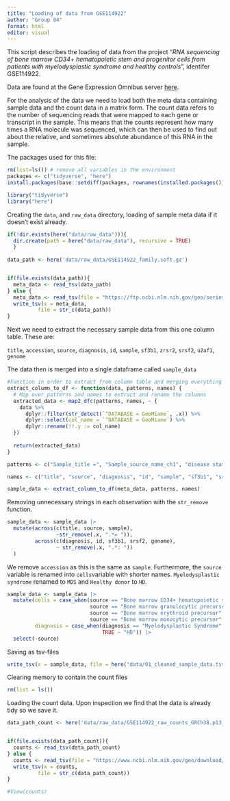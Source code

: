 ```yaml
---
title: "Loading of data from GSE114922"
author: "Group 04"
format: html
editor: visual
---
```


This script describes the loading of data from the project "*RNA sequencing of bone marrow CD34+ hematopoietic stem and progenitor cells from patients with myelodysplastic syndrome and healthy controls*", identifer GSE114922.

Data are found at the Gene Expression Omnibus server [here](https://www.ncbi.nlm.nih.gov/geo/query/acc.cgi?acc=GSE114922).

For the analysis of the data we need to load both the meta data containing sample data and the count data in a matrix form. The count data refers to the number of sequencing reads that were mapped to each gene or transcript in the sample. This means that the counts represent how many times a RNA molecule was sequenced, which can then be used to find out about the relative, and sometimes absolute abundance of this RNA in the sample.

The packages used for this file:

```r
rm(list=ls()) # remove all variables in the environment
packages <- c("tidyverse", "here")
install.packages(base::setdiff(packages, rownames(installed.packages())))  

library("tidyverse")
library("here")
```

Creating the `data`, and `raw_data` directory, loading of sample meta data if it doesn't exist already.

```r
if(!dir.exists(here("data/raw_data"))){
  dir.create(path = here("data/raw_data"), recursive = TRUE)
  } 
  
data_path <- here('data/raw_data/GSE114922_family.soft.gz')


if(file.exists(data_path)){
  meta_data <- read_tsv(data_path)
} else {
  meta_data <- read_tsv(file = "https://ftp.ncbi.nlm.nih.gov/geo/series/GSE114nnn/GSE114922/soft/GSE114922_family.soft.gz")
  write_tsv(x = meta_data,
          file = str_c(data_path))
}
```

Next we need to extract the necessary sample data from this one column table. These are:

`title`, `accession`, `source`, `diagnosis`, `id`, `sample`, `sf3b1`, `zrsr2`, `srsf2`, `u2af1`, `genome`

The data then is merged into a single dataframe called `sample_data`

```r
#Function in order to extract from column table and merging everything into one dataframe
extract_column_to_df <- function(data, patterns, names) {
  # Map over patterns and names to extract and rename the columns
  extracted_data <- map2_dfc(patterns, names, ~ {
    data %>%
      dplyr::filter(str_detect(`^DATABASE = GeoMiame`, .x)) %>%
      dplyr::select(col_name = `^DATABASE = GeoMiame`) %>%
      dplyr::rename(!!.y := col_name)
  })
  
  return(extracted_data)
}

patterns <- c("Sample_title =", "Sample_source_name_ch1", "disease status", "patient id", "SAMPLE", "sf3b1", "srsf2", "Genome_build")

names <- c("title", "source", "diagnosis", "id", "sample", "sf3b1", "srsf2", "genome")

sample_data <- extract_column_to_df(meta_data, patterns, names)
```

Removing unnecessary strings in each observation with the `str_remove` function.

```r
sample_data <- sample_data |> 
  mutate(across(c(title, source, sample),
                ~str_remove(.x, ".*= ")),
         across(c(diagnosis, id, sf3b1, srsf2, genome),
                ~ str_remove(.x, ".*: "))
  )
```

We remove `accession` as this is the same as `sample`. Furthermore, the `source` variable is renamed into `cells`variable with shorter names. `Myelodysplastic syndrome` renamed to `MDS` and `Healthy donor` to `HD`.

```r
sample_data <- sample_data |> 
  mutate(cells = case_when(source == "Bone marrow CD34+ hematopoietic stem/progenitor cells" ~ "HSC", 
                           source == "Bone marrow granulocytic precursor" ~ "granulocytic",
                           source == "Bone marrow erythroid precursor" ~ "erythroid", 
                           source == "Bone marrow monocytic precursor" ~ "monocytic"),
         diagnosis = case_when(diagnosis == "Myelodysplastic Syndrome" ~ "MDS", 
                               TRUE ~ "HD")) |> 
  select(-source)
```

Saving as tsv-files

```r
write_tsv(x = sample_data, file = here("data/01_cleaned_sample_data.tsv"))
```

Clearing memory to contain the count files

```r
rm(list = ls())
```

Loading the count data. Upon inspection we find that the data is already tidy so we save it.

```r

data_path_count <- here('data/raw_data/GSE114922_raw_counts_GRCh38.p13_NCBI.tsv.gz')


if(file.exists(data_path_count)){
  counts <- read_tsv(data_path_count)
} else {
  counts <- read_tsv(file = "https://www.ncbi.nlm.nih.gov/geo/download/?type=rnaseq_counts&acc=GSE114922&format=file&file=GSE114922_raw_counts_GRCh38.p13_NCBI.tsv.gz")
  write_tsv(x = counts,
          file = str_c(data_path_count))
}

#View(counts)
```
